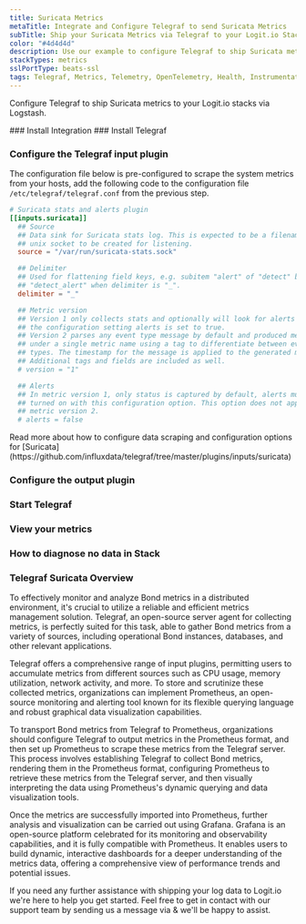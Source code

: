 ```yaml
---
title: Suricata Metrics
metaTitle: Integrate and Configure Telegraf to send Suricata Metrics
subTitle: Ship your Suricata Metrics via Telegraf to your Logit.io Stack
color: "#4d4d4d"
description: Use our example to configure Telegraf to ship Suricata metrics to your Logit.io stacks. Configure Telegraf to send Suricata metrics to Logstash or Elastic.
stackTypes: metrics
sslPortType: beats-ssl
tags: Telegraf, Metrics, Telemetry, OpenTelemetry, Health, Instrumentation, Suricata, Network Security, Monitoring
---
```


Configure Telegraf to ship Suricata metrics to your Logit.io stacks via Logstash.

<Steps>
  ### Install Integration
  <InstallIntegration/>
  ### Install Telegraf

  <InstallTelegraf />

  ### Configure the Telegraf input plugin

  The configuration file below is pre-configured to scrape the system metrics from your hosts, add the following code to the configuration file `/etc/telegraf/telegraf.conf` from the previous step.

  ```toml copy
  # Suricata stats and alerts plugin
  [[inputs.suricata]]
    ## Source
    ## Data sink for Suricata stats log. This is expected to be a filename of a
    ## unix socket to be created for listening.
    source = "/var/run/suricata-stats.sock"

    ## Delimiter
    ## Used for flattening field keys, e.g. subitem "alert" of "detect" becomes
    ## "detect_alert" when delimiter is "_".
    delimiter = "_"

    ## Metric version
    ## Version 1 only collects stats and optionally will look for alerts if
    ## the configuration setting alerts is set to true.
    ## Version 2 parses any event type message by default and produced metrics
    ## under a single metric name using a tag to differentiate between event
    ## types. The timestamp for the message is applied to the generated metric.
    ## Additional tags and fields are included as well.
    # version = "1"

    ## Alerts
    ## In metric version 1, only status is captured by default, alerts must be
    ## turned on with this configuration option. This option does not apply for
    ## metric version 2.
    # alerts = false
  ```

  <Callout type="info">
    Read more about how to configure data scraping and configuration options for [Suricata](https://github.com/influxdata/telegraf/tree/master/plugins/inputs/suricata)
  </Callout>

  ### Configure the output plugin

  <TelegrafOutputPlugin />

  ### Start Telegraf

  <StartTelegraf />

  ### View your metrics
  <LaunchStack source="Suricata_Metrics_via_Telegraf" utmMedium="metrics" utmCampaign="telegraf-Suricata-metrics" />

  ### How to diagnose no data in Stack

  <DiagnoseNoData />

</Steps>

### Telegraf Suricata Overview

To effectively monitor and analyze Bond metrics in a distributed environment, it's crucial to utilize a 
reliable and efficient metrics management solution. Telegraf, an open-source server agent for collecting 
metrics, is perfectly suited for this task, able to gather Bond metrics from a variety of sources, 
including operational Bond instances, databases, and other relevant applications.

Telegraf offers a comprehensive range of input plugins, permitting users to accumulate metrics from 
different sources such as CPU usage, memory utilization, network activity, and more. To store and 
scrutinize these collected metrics, organizations can implement Prometheus, an open-source monitoring 
and alerting tool known for its flexible querying language and robust graphical data visualization capabilities.

To transport Bond metrics from Telegraf to Prometheus, organizations should configure Telegraf to 
output metrics in the Prometheus format, and then set up Prometheus to scrape these metrics from the 
Telegraf server. This process involves establishing Telegraf to collect Bond metrics, rendering them 
in the Prometheus format, configuring Prometheus to retrieve these metrics from the Telegraf server, 
and then visually interpreting the data using Prometheus's dynamic querying and data visualization tools.

Once the metrics are successfully imported into Prometheus, further analysis and visualization can be 
carried out using Grafana. Grafana is an open-source platform celebrated for its monitoring and 
observability capabilities, and it is fully compatible with Prometheus. It enables users to build dynamic, 
interactive dashboards for a deeper understanding of the metrics data, offering a comprehensive view of performance trends and potential issues.

If you need any further assistance with shipping your log data to Logit.io we're here to help you get started. 
Feel free to get in contact with our support team by sending us a message via <IntercomButton text="live chat" /> 
& we'll be happy to assist.